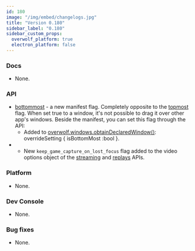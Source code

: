 ```yaml
---
id: 180
image: "/img/embed/changelogs.jpg"
title: "Version 0.180"
sidebar_label: "0.180"
sidebar_custom_props:
  overwolf_platform: true
  electron_platform: false
---
```


### Docs

* None.

### API

* [bottommost](/api/manifest#windows-bottommost) - a new manifest flag. Completely opposite to the [topmost](/api/manifest#windows-topmost) flag. When set true to a window, it's not possible to drag it over other app's windows. Beside the manifest, you can set this flag through the API:
  * Added to [overwolf.windows.obtainDeclaredWindow()](/api/windows#obtaindeclaredwindowwindowname-overridesetting-callback): overrideSetting { isBottomMost :bool }.
* * New `keep_game_capture_on_lost_focus` flag added to the video options object of the [streaming](/api/streaming#streamvideooptions-object) and [replays](/api/media/replays#replayvideooptions-object) APIs.

### Platform

* None.

### Dev Console

* None.

### Bug fixes

* None.


